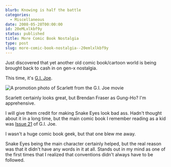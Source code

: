 ```yaml
---
blurb: Knowing is half the battle
categories:
  - Miscellaneous
date: 2008-05-28T00:00:00
id: 20eMLxlkbf9y
status: published
title: More Comic Book Nostalgia
type: post
slug: more-comic-book-nostalgia--20emlxlkbf9y
---
```


Just discovered that yet another old comic book/cartoon world is being brought back to cash in on gen-x nostalgia. 

This time, it's [G.I. Joe](https://en.wikipedia.org/wiki/G.I._Joe). 

<Img src="scarlett_2008_05.jpg" alt="A promotion photo of Scarlett from the G.I. Joe movie" />

Scarlett certainly looks great, but Brendan Fraser as Gung-Ho? I'm apprehensive. 

I will give them credit for making Snake Eyes look bad ass. Hadn't thought about it in a long time, but the main comic book I remember reading as a kid was [Issue 21](http://tinyurl.com/2t9axr) of G.I. Joe. 

I wasn't a huge comic book geek, but that one blew me away. 

Snake Eyes being the main character certainly helped, but the real reason was that it didn't have any words in it at all. Stands out in my mind as one of the first times that I realized that conventions didn't always have to be followed.